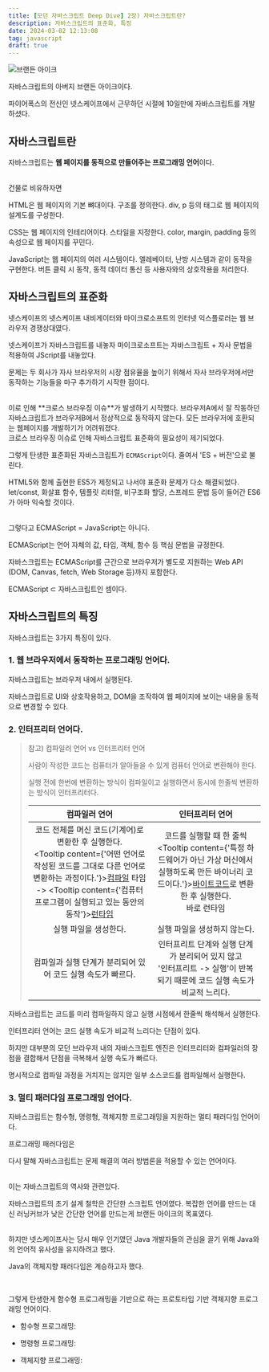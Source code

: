 ```yaml
---
title: [모던 자바스크립트 Deep Dive] 2장) 자바스크립트란?
description: 자바스크립트의 표준화, 특징
date: 2024-03-02 12:13:08
tag: javascript
draft: true
---
```



![브랜든 아이크](/images/fe/01.png)

자바스크립트의 아버지 브랜든 아이크이다.

파이어폭스의 전신인 넷스케이프에서 근무하던 시절에 10일만에 자바스크립트를 개발하셨다.

## 자바스크립트란

자바스크립트는 **웹 페이지를 동적으로 만들어주는 프로그래밍 언어**이다.

<br />
건물로 비유하자면

HTML은 웹 페이지의 기본 뼈대이다. 구조를 정의한다. div, p 등의 태그로 웹 페이지의 설계도를 구성한다.

CSS는 웹 페이지의 인테리어이다. 스타일을 지정한다. color, margin, padding 등의 속성으로 웹 페이지를 꾸민다.

JavaScript는 웹 페이지의 여러 시스템이다. 엘레베이터, 난방 시스템과 같이 동작을 구현한다. 버튼 클릭 시 동작, 동적 데이터 통신 등 사용자와의 상호작용을 처리한다.

## 자바스크립트의 표준화

넷스케이프의 넷스케이프 내비게이터와 마이크로소프트의 인터넷 익스플로러는 웹 브라우저 경쟁상대였다.

넷스케이프가 자바스크립트를 내놓자 마이크로소프트는 자바스크립트 + 자사 문법을 적용하여 JScript를 내놓았다.

문제는 두 회사가 자사 브라우저의 시장 점유율을 높이기 위해서 자사 브라우저에서만 동작하는 기능들을 마구 추가하기 시작한 점이다.

<br />
이로 인해 **크로스 브라우징 이슈**가 발생하기 시작했다. 브라우저A에서 잘 작동하던
자바스크립트가 브라우저B에서 정상적으로 동작하지 않는다. 모든 브라우저에 호환되는
웹페이지를 개발하기가 어려워졌다.
<br />
크로스 브라우징 이슈로 인해 자바스크립트 표준화의 필요성이 제기되었다.

그렇게 탄생한 표준화된 자바스크립트가 `ECMAScript`이다.
줄여서 'ES + 버전'으로 불린다.

HTML5와 함께 출현한 ES5가 제정되고 나서야 표준화 문제가 다소 해결되었다.
let/const, 화살표 함수, 템플릿 리터럴, 비구조화 할당, 스프레드 문법 등이 들어간 ES6가 아마 익숙할 것이다.

<br />
그렇다고 ECMAScript = JavaScript는 아니다.

ECMAScript는 언어 자체의 값, 타입, 객체, 함수 등 핵심 문법을 규정한다.

자바스크립트는 ECMAScript를 근간으로 브라우저가 별도로 지원하는 Web API (DOM, Canvas, fetch, Web Storage 등)까지 포함한다.

ECMAScript ⊂ 자바스크립트인 셈이다.

## 자바스크립트의 특징

자바스크립트는 3가지 특징이 있다.

### 1. 웹 브라우저에서 동작하는 프로그래밍 언어다.

자바스크립트는 브라우저 내에서 실행된다.

자바스크립트로 UI와 상호작용하고, DOM을 조작하여 웹 페이지에 보이는 내용을 동적으로 변경할 수 있다.

### 2. 인터프리터 언어다.

> 참고) 컴파일러 언어 vs 인터프리터 언어
>
> 사람이 작성한 코드는 컴퓨터가 알아들을 수 있게 컴퓨터 언어로 변환해야 한다.
>
> 실행 전에 한번에 변환하는 방식이 컴파일이고 실행하면서 동시에 한줄씩 변환하는 방식이 인터프리터다.
>
> |                                                                                                                             컴파일러 언어                                                                                                                             |                                                                                    인터프리터 언어                                                                                    |
> | :-------------------------------------------------------------------------------------------------------------------------------------------------------------------------------------------------------------------------------------------------------------------: | :-----------------------------------------------------------------------------------------------------------------------------------------------------------------------------------: |
> | 코드 전체를 머신 코드(기계어)로 변환한 후 실행한다.<br/><Tooltip content={'어떤 언어로 작성된 코드를 그대로 다른 언어로 변환하는 과정이다.'}><u>컴파일</u></Tooltip> 타임 -> <Tooltip content={'컴퓨터 프로그램이 실행되고 있는 동안의 동작'}><u>런타임</u></Tooltip> | 코드를 실행할 때 한 줄씩 <Tooltip content={'특정 하드웨어가 아닌 가상 머신에서 실행하도록 만든 바이너리 코드이다.'}><u>바이트코드</u></Tooltip>로 변환한 후 실행한다.<br/>바로 런타임 |
> |                                                                                                                         실행 파일을 생성한다.                                                                                                                         |                                                                             실행 파일을 생성하지 않는다.                                                                              |
> |                                                                                                      컴파일과 실행 단계가 분리되어 있어 코드 실행 속도가 빠르다.                                                                                                      |                              인터프리트 단계와 실행 단계가 분리되어 있지 않고<br/>'인터프리트 -> 실행'이 반복되기 때문에 코드 실행 속도가 비교적 느리다.                              |

자바스크립트는 코드를 미리 컴파일하지 않고 실행 시점에서 한줄씩 해석해서 실행한다.

인터프리터 언어는 코드 실행 속도가 비교적 느리다는 단점이 있다.

하지만 대부분의 모던 브라우저 내의 자바스크립트 엔진은 인터프리터와 컴파일러의 장점을 결합해서 단점을 극복해서 실행 속도가 빠르다.

명시적으로 컴파일 과정을 거치지는 않지만 일부 소스코드를 컴파일해서 실행한다.

### 3. 멀티 패러다임 프로그래밍 언어다.

자바스크립트는 함수형, 명령형, 객체지향 프로그래밍을 지원하는 멀티 패러다임 언어이다.

프로그래밍 패러다임은

다시 말해 자바스크립트는 문제 해결의 여러 방법론을 적용할 수 있는 언어이다.

<br />
이는 자바스크립트의 역사와 관련있다.

자바스크립트의 초기 설계 철학은 간단한 스크립트 언어였다.
복잡한 언어를 만드는 대신 러닝커브가 낮은 간단한 언어를 만드는게 브랜든 아이크의 목표였다.

<br />
하지만 넷스케이프사는 당시 매우 인기였던 Java 개발자들의 관심을 끌기 위해 Java와의
언어적 유사성을 유지하려고 했다.

Java의 객체지향 패러다임은 계승하고자 했다.

<br />

그렇게 탄생한게 함수형 프로그래밍을 기반으로 하는 프로토타입 기반 객체지향 프로그래밍 언어이다.

- 함수형 프로그래밍:

- 명령형 프로그래밍:

- 객체지향 프로그래밍:
